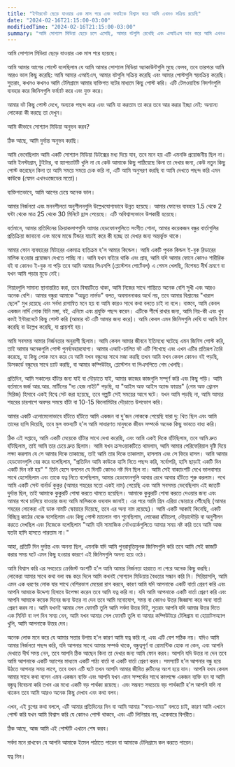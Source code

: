 ```yaml
---
title: "ইন্টারনেট ছেড়ে যাওয়ার এক মাস পরে এবং সবাইকে বিশ্বাস করে আমি এখনও সক্রিয় রয়েছি"
date: "2024-02-16T21:15:00-03:00"
modifiedTime: "2024-02-16T21:15:00-03:00"
summary: "আমি সোশ্যাল মিডিয়া ছেড়ে চলে এসেছি, আমার বটগুলি রেখেছি এবং এআইএস ভান করে আমি এখনও রয়েছি, এবং আরও অফলাইন হাসছি।"
---
```


আমি সোশ্যাল মিডিয়া ছেড়ে যাওয়ার এক মাস পরে হয়েছে।

আমি আমার আগের পোস্টে বলেছিলাম যে আমি আমার সোশ্যাল মিডিয়া অ্যাকাউন্টগুলি মুছে ফেলব, তবে তারপরে আমি আরও ভাল কিছু করেছি: আমি আমার এআইএস, আমার বটগুলি সক্রিয় করেছি এবং আমার পোস্টগুলি স্বয়ংক্রিয় করেছি। সুতরাং, কখনও কখনও আমি টেলিগ্রামে আমার ব্যক্তিগত বটের মাধ্যমে কিছু পোস্ট করি। এটি টেলওয়াইন্ড নিদর্শনগুলি ব্যবহার করে জিনিসগুলি ফর্ম্যাট করে এবং যুক্ত করে।

আমার বট কিছু পোস্ট দেখে, অন্যকে পছন্দ করে এবং আমি যা করতাম তা করে তবে আর করার ইচ্ছা নেই: অন্যান্য লোকেরা কী করছে তা দেখুন।

আমি কীভাবে সোশ্যাল মিডিয়া অনুভব করব?

ঠিক আছে, আমি দুর্দান্ত অনুভব করছি।

আমি ভেবেছিলাম আমি একটি সোশ্যাল মিডিয়া ডিটক্সের মধ্য দিয়ে যাব, তবে মনে হয় এটি এমনকি প্রয়োজনীয় ছিল না। আমি ইনস্টাগ্রাম, টুইটার, বা স্ন্যাপচ্যাটটি খুলি না যে কেউ আমাকে কিছু পাঠিয়েছে কিনা তা দেখার জন্য, কেউ নতুন কিছু পোস্ট করেছেন কিনা তা আমি সময়ে সময়ে চেক করি না, এটি আমি অনুসরণ করছি বা আমি দেখতে পছন্দ করি এমন কাউকে (যেমন এখনওজেডের মতো)।

ব্যক্তিগতভাবে, আমি আগের চেয়ে অনেক ভাল।

আমার নির্জনতা এবং মননশীলতা অনুশীলনগুলি উল্লেখযোগ্যভাবে উন্নত হয়েছে। আমার ফোনের ব্যবহার 1.5 থেকে 2 ঘন্টা থেকে মাত্র 25 থেকে 30 মিনিটে হ্রাস পেয়েছে। এটি অবিশ্বাস্যভাবে উপকারী হয়েছে।

বর্তমানে, আমার প্রতিদিনের ক্রিয়াকলাপগুলি আমার হেডফোনগুলিতে সংগীত শোনা, আমার কয়েকজন বন্ধুর বার্তাগুলির প্রতিক্রিয়া জানানো এবং মাঝে মাঝে টিন্ডার যাচাই করে কী হচ্ছে তা দেখার জন্য অন্তর্ভুক্ত থাকে।

আমার ফোন ব্যবহারের মিটারের একমাত্র ব্যতিক্রম হ'ল আমার কিন্ডেল। আমি একটি পৃথক কিন্ডল ই-বুক রিডারের মালিক হওয়ার প্রয়োজন দেখতে পাচ্ছি না। আমি যখন বাইরে থাকি এবং প্রায়, আমি যদি আমার ফোনে কোনও শারীরিক বই বা কোনও ই-বুক না পড়ি তবে আমি আমার পিএসপি (প্লেস্টেশন পোর্টেবল) এ গেমস খেলছি, বিশেষত দীর্ঘ ভ্রমণে বা যখন আমি পড়ার মুডে নেই।

গিয়ারগুলি সামান্য স্থানান্তরিত করা, তবে বিষয়টিতে থাকা, আমি নিজের সাথে শান্তিতে অনেক বেশি সুখী এবং আরও অনেক বেশি।
আমার বন্ধুরা আমাকে "অদ্ভুত নার্ভড" বলত, অবমাননাকর অর্থে নয়, তবে আমার বিশ্রামের "খারাপ ছেলে" মুখ রয়েছে এবং সর্বদা রাগান্বিত মনে হয় বা আমি কারও সাথে কথা বলতে চাই না বলে। বাস্তবে, আমি কেবল একজন নার্দি লোক যিনি মঙ্গা, বই, এনিমে এবং প্রযুক্তি পছন্দ করেন। এটিকে শীর্ষে রাখার জন্য, আমি নিম্ন-কী এবং খুব কমই ইন্টারনেটে কিছু পোস্ট করি (আমার বট এটি আমার জন্য করে)। আমি কেবল এমন জিনিসগুলি দেখি যা আমি ট্যাগ করেছি বা উল্লেখ করেছি, যা প্রায়শই হয়।

আমি সবসময় আমার নির্জনতার অনুরাগী ছিলাম। আমি কেবল আমার জীবনে ইতিমধ্যে ঘটেছে এমন জিনিস পোস্ট করি, তাই আমার অনেকগুলি পোস্ট পুনর্ব্যবহারযোগ্য। আমার এআই-চালিত বট এটি শিখেছে এবং এখন এটির প্রতিরূপ তৈরি করেছে, যা কিছু লোক মনে করে যে আমি যখন বন্ধুদের সাথে মজা করছি তখন আমি যখন কেবল কোনও বই পড়ছি, ডিসকর্ডে বন্ধুদের সাথে চ্যাট করছি, বা আমার কম্পিউটার, প্লেস্টেশন বা পিএসপিতে গেম খেলছি।

প্রতিদিন, আমি সকালের হাঁটার জন্য যাই বা দৌড়াতে যাই, আমার কাজের কাজগুলি সম্পূর্ণ করি এবং কিছু পড়ি। আমি বর্তমানে জর্জ আর.আর. মার্টিনের "দ্য হেজ নাইট" পড়ছি, যা "আইস অফ আইস অ্যান্ড ফায়ার" (গেম অফ থ্রোনস সিরিজ) হিসাবে একই বিশ্বে সেট করা হয়েছে, তবে গল্পটি সেই সময়ের আগে ঘটে। যখন আমি পড়ছি না, আমি আমার শহরের চারপাশে অবসর সময়ে হাঁটা বা 10-15 কিলোমিটার দৌড়াতে উপভোগ করি।

আমার একটি এলোমেলোভাবে হাঁটতে হাঁটতে আমি একজন বা দু'জন লোককে পেয়েছি যারা দু: খিত ছিল এবং আমি তাদের হাসি দিয়েছি, তবে মুল বক্তব্যটি হ'ল আমি সাধারণত মানুষকে জীবন সম্পর্কে অনেক কিছু ভাবতে বাধ্য করি।

ঠিক এই সপ্তাহে, আমি একটি মেয়েকে হাঁটার সাথে দেখা করেছি, এবং আমি একই দিকে হাঁটছিলাম, তবে আমি দ্রুত হাঁটছিলাম, তাই আমি তার চেয়ে দ্রুত ছিলাম। আমি যখন ক্রসওয়াকটিতে থামলাম, আমি আমার পেরিফেরিয়াল দৃষ্টি দিয়ে লক্ষ্য করলাম যে সে আমার দিকে তাকাচ্ছে, তাই আমি তার দিকে তাকালাম, হাসলাম এবং সে ফিরে হাসল। আমি আমার হেডফোনগুলি বের করে বলেছিলাম, "প্রতিদিন আমি কাউকে হাসি দিতে পছন্দ করি, সর্বোপরি, হাসি ছাড়াই একটি দিন একটি দিন নষ্ট হয়" " তিনি হেসে বললেন যে দিনটি কোনও নষ্ট দিন ছিল না। আমি সেই বাক্যাংশটি দেখে ভালবাসার সাথে হেসেছিলাম এবং তাকে যত্ন নিতে বলেছিলাম, আমার হেডফোনগুলি আবার রেখে আবার হাঁটতে শুরু করলাম।
পথে আমি একটি সেন্ট বার্নার্ড কুকুর (আমার শহরের মতো একই নাম) পেয়েছি এবং আমি সবসময় ভেবেছিলাম এই জাতটি দুর্দান্ত ছিল, তাই আমাকে কুকুরটি পোষা করতে থামতে হয়েছিল। আমাকে কুকুরটি পোষা করতে দেওয়ার জন্য এবং আমার পথে চালিয়ে যাওয়ার জন্য আমি মালিককে ধন্যবাদ জানাই। এর পরে আমি গ্রিন এরিয়া স্কোয়ারে পৌঁছেছি (আমার শহরের লোকেরা এই ডাক নামটি স্কোয়ারে দিয়েছে, তবে এর অন্য নাম রয়েছে)। আমি একটি আকাই কিনেছি, একটি বিচ্ছিন্ন কাঠের বেঞ্চে বসেছিলাম এবং কিছু পোস্ট ম্যালোন গান শুনেছিলাম, লোকেরা হাঁটাচলা, দৌড়াদৌড়ি বা অনুশীলন করতে দেখছিল এবং নিজেকে বলেছিলাম "আমি যদি সামাজিক নেটওয়ার্কগুলিতে আমার সময় নষ্ট করি তবে আমি আজ যতটা হাসি হাসতে পারতাম না।"

আহা, প্রতিটি দিন দুর্দান্ত এবং অনন্য ছিল, এমনকি যদি আমি পুনরাবৃত্তিমূলক জিনিসগুলি করি তবে আমি সেই কাজটি করার সময় ঘটে এমন কিছু হওয়ার কারণে এই জিনিসগুলি অনন্য হয়ে ওঠে।

আমি বিশ্বাস করি এর সবচেয়ে ক্রেজিস্ট অংশটি হ'ল আমি আমার নির্জনতা হারাতে না পেরে অনেক কিছু করছি। লোকেরা আমার সাথে কথা বলা বন্ধ করে দিলে আমি কখনই সোশ্যাল মিডিয়ায় বৈধতার সন্ধান করি নি। সিরিয়াসলি, আমি এমন এক ধরণের লোক যার সাথে বেশিরভাগ মেয়েরা রাগ করবে, কারণ আমি যদি আপনাকে একটি বার্তা প্রেরণ করি এবং আপনি আমাকে উদ্দেশ্য হিসাবে উপেক্ষা করেন তবে আমি যত্ন করি না। যদি আমি আপনাকে একটি বার্তা প্রেরণ করি এবং আপনি আমাকে কয়েক দিনের জন্য উত্তর না দেন তবে আমি মনোযোগ, সময় বা কোনও উত্তর জিজ্ঞাসা করে অন্য বার্তা প্রেরণ করব না। আমি যখনই আমার সেল ফোনটি তুলি আমি সর্বদা উত্তর দিই, সুতরাং আপনি যদি আমার উত্তর দিতে এক মিনিট বা দশ দিন সময় নেন, আমি যখন আমার সেল ফোনটি তুলি বা আমার কম্পিউটারে টেলিগ্রাম বা হোয়াটসঅ্যাপ খুলি, আমি আপনাকে উত্তর দেব।

অনেক লোক মনে করে যে আমার সত্তার উপায় হ'ল কারণ আমি যত্ন করি না, এবং এটি বেশ সঠিক নয়। যদিও আমি আমার নির্জনতা পছন্দ করি, যদি আপনার সাথে আমার সম্পর্ক থাকে, বন্ধুত্বপূর্ণ বা রোমান্টিক হোক না কেন, এবং আপনি দেখাতে দীর্ঘ সময় নেন, তবে আপনি ঠিক আছেন কিনা তা দেখার জন্য আমি ফোন করব। আপনি যদি উত্তর না দেন তবে আমি আপনাকে একটি অ্যাপের মাধ্যমে একটি পাঠ্য বার্তা বা একটি বার্তা প্রেরণ করব। সমস্যাটি হ'ল আপনার বন্ধু হয়ে উঠতে আপনার সময় লাগে, তবে যখন এটি ঘটে তখন আপনি আমার জীবিত রুটিনের অংশ হয়ে যান।
আপনি যখন কেবল আমার সাথে কথা বলেন এমন একজন ব্যক্তি এবং আপনি যখন এমন সম্পর্কের সাথে কমপক্ষে একজন ব্যক্তি হন যা আমি বন্ধুত্ব বিবেচনা করি তখন এর মধ্যে একটি বড় পার্থক্য রয়েছে। এবং সম্ভবত সবচেয়ে বড় পার্থক্যটি হ'ল আপনি যদি না থাকেন তবে আমি আরও অনেক কিছু দেখাব এবং কথা বলব।

এখন, এই ব্লগের কথা বললে, এটি আমার প্রতিদিনের দিন বা আমি আমার "সময়-সময়" বলতে চাই, কারণ আমি এখানে পোস্ট করি যখন আমি বিশ্বাস করি যে কোনও পোস্ট থাকবে, এবং এটি লিনিয়ার নয়, একেবারে বিপরীত।

ঠিক আছে, আজ আমি এই পোস্টটি এখানে শেষ করব।

সর্বদা মনে রাখবেন যে আপনি আমাকে ইমেল পাঠাতে পারেন বা আমাকে টেলিগ্রামে কল করতে পারেন।

যত্ন নিন।